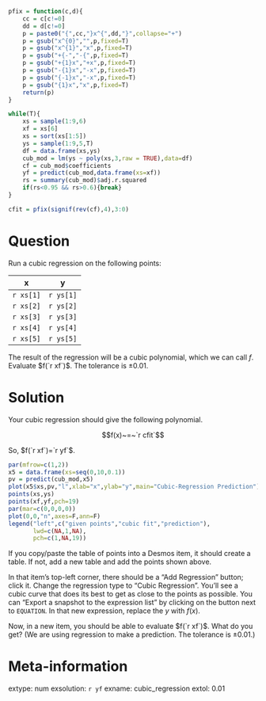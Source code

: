 ```r

pfix = function(c,d){
    cc = c[c!=0]
    dd = d[c!=0]
    p = paste0("{",cc,"}x^{",dd,"}",collapse="+")
    p = gsub("x^{0}","",p,fixed=T)
    p = gsub("x^{1}","x",p,fixed=T)
    p = gsub("+{-","-{",p,fixed=T)
    p = gsub("+{1}x","+x",p,fixed=T)
    p = gsub("-{1}x","-x",p,fixed=T)
    p = gsub("{-1}x","-x",p,fixed=T)
    p = gsub("{1}x","x",p,fixed=T)
    return(p)
}

while(T){
    xs = sample(1:9,6)
    xf = xs[6]
    xs = sort(xs[1:5])
    ys = sample(1:9,5,T)
    df = data.frame(xs,ys)
    cub_mod = lm(ys ~ poly(xs,3,raw = TRUE),data=df)
    cf = cub_mod$coefficients
    yf = predict(cub_mod,data.frame(xs=xf))
    rs = summary(cub_mod)$adj.r.squared
    if(rs<0.95 && rs>0.6){break}
}

cfit = pfix(signif(rev(cf),4),3:0)


```

Question
========


Run a cubic regression on the following points:

| x | y |
|:---:|:---:|
| `r xs[1]` | `r ys[1]` |
| `r xs[2]` | `r ys[2]` |
| `r xs[3]` | `r ys[3]` |
| `r xs[4]` | `r ys[4]` |
| `r xs[5]` | `r ys[5]` |

The result of the regression will be a cubic polynomial, which we can call $f$. Evaluate $f(`r xf`)$. The tolerance is $\pm0.01$.


Solution
========

Your cubic regression should give the following polynomial. 

$$f(x)~=~`r cfit`$$

So, $f(`r xf`)=`r yf`$.


```r
par(mfrow=c(1,2))
x5 = data.frame(xs=seq(0,10,0.1))
pv = predict(cub_mod,x5)
plot(x5$xs,pv,"l",xlab="x",ylab="y",main="Cubic-Regression Prediction")
points(xs,ys)
points(xf,yf,pch=19)
par(mar=c(0,0,0,0))
plot(0,0,"n",axes=F,ann=F)
legend("left",c("given points","cubic fit","prediction"),
       lwd=c(NA,1,NA),
       pch=c(1,NA,19))
```

If you copy/paste the table of points into a Desmos item, it should create a table. If not, add a new table and add the points shown above.

In that item's top-left corner, there should be a "Add Regression" button; click it. Change the regression type to "Cubic Regression". You'll see a cubic curve that does its best to get as close to the points as possible. You can "Export a snapshot to the expression list" by clicking on the button next to `EQUATION`. In that new expression, replace the $y$ with $f(x)$.

Now, in a new item, you should be able to evaluate $f(`r xf`)$. What do you get? (We are using regression to make a prediction. The tolerance is $\pm0.01$.)


Meta-information
============
extype: num
exsolution: `r yf`
exname: cubic_regression
extol: 0.01